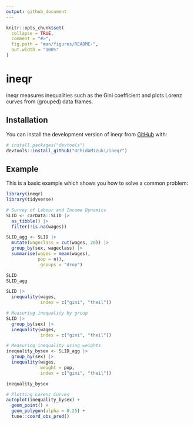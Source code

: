 ```yaml
---
output: github_document
---
```


<!-- README.md is generated from README.Rmd. Please edit that file -->

```r
knitr::opts_chunk$set(
  collapse = TRUE,
  comment = "#>",
  fig.path = "man/figures/README-",
  out.width = "100%"
)
```

# ineqr

<!-- badges: start -->
<!-- badges: end -->

ineqr measures inequalities such as the Gini coefficient and plots Lorenz curves
from (grouped) data frames.

## Installation

You can install the development version of ineqr from [GitHub](https://github.com/) with:

``` r
# install.packages("devtools")
devtools::install_github("UchidaMizuki/ineqr")
```

## Example

This is a basic example which shows you how to solve a common problem:

```r
library(ineqr)
library(tidyverse)

# Survey of Labour and Income Dynamics
SLID <- carData::SLID |>
  as_tibble() |>
  filter(!is.na(wages))

SLID_agg <- SLID |>
  mutate(wageclass = cut(wages, 20)) |>
  group_by(sex, wageclass) |>
  summarise(wages = mean(wages),
            pop = n(),
            .groups = "drop")

SLID
SLID_agg
```

```r
SLID |>
  inequality(wages,
             index = c("gini", "theil"))

# Measuring inequality by group
SLID |>
  group_by(sex) |> 
  inequality(wages,
             index = c("gini", "theil"))
```

```r
# Measuring inequality using weights
inequality_bysex <- SLID_agg |>
  group_by(sex) |> 
  inequality(wages, 
             weight = pop,
             index = c("gini", "theil"))

inequality_bysex
```

```r
# Plotting Lorenz Curves
autoplot(inequality_bysex) +
  geom_point() +
  geom_polygon(alpha = 0.25) +
  tune::coord_obs_pred()
```
